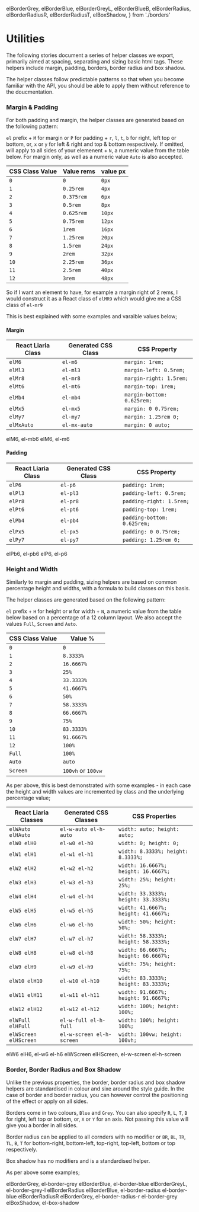   elBorderGrey,
  elBorderBlue,
  elBorderGreyL,
  elBorderBlueB,
  elBorderRadius,
  elBorderRadiusR,
  elBorderRadiusT,
  elBoxShadow,
} from './borders'

<Meta title="Utilities" />

# Utilities

The following stories document a series of helper classes we export, primarily aimed at spacing, separating and sizing basic html tags. These helpers include margin, padding, borders, border radius and box shadow.

The helper classes follow predictable patterns so that when you become familiar with the API, you should be able to apply them without reference to the doucmentation.

### Margin & Padding

For both padding and margin, the helper classes are generated based on the following pattern:

`el` prefix +
`M` for margin or `P` for padding +
`r`, `l`, `t`, `b` for right, left top or bottom, or, `x` or `y` for left & right and top & bottom respectively. If omitted, will apply to all sides of your elemenent +
`N`, a numeric value from the table below. For margin only, as well as a numeric value `Auto` is also accepted.

| CSS Class Value | Value rems | value px |
| --------------- | ---------- | -------- |
| `0`             | `0`        | `0px`    |
| `1`             | `0.25rem`  | `4px`    |
| `2`             | `0.375rem` | `6px`    |
| `3`             | `0.5rem`   | `8px`    |
| `4`             | `0.625rem` | `10px`   |
| `5`             | `0.75rem`  | `12px`   |
| `6`             | `1rem`     | `16px`   |
| `7`             | `1.25rem`  | `20px`   |
| `8`             | `1.5rem`   | `24px`   |
| `9`             | `2rem`     | `32px`   |
| `10`            | `2.25rem`  | `36px`   |
| `11`            | `2.5rem`   | `40px`   |
| `12`            | `3rem`     | `48px`   |

So if I want an element to have, for example a margin right of 2 rems, I would construct it as a React class of `elMR9` which would give me a CSS class of `el-mr9`

This is best explained with some examples and varaible values below;

#### Margin

| React Liaria Class | Generated CSS Class | CSS Property               |
| ------------------ | ------------------- | -------------------------- |
| `elM6`             | `el-m6`             | `margin: 1rem;`            |
| `elMl3`            | `el-ml3`            | `margin-left: 0.5rem;`     |
| `elMr8`            | `el-mr8`            | `margin-right: 1.5rem;`    |
| `elMt6`            | `el-mt6`            | `margin-top: 1rem;`        |
| `elMb4`            | `el-mb4`            | `margin-bottom: 0.625rem;` |
| `elMx5`            | `el-mx5`            | `margin: 0 0.75rem;`       |
| `elMy7`            | `el-my7`            | `margin: 1.25rem 0;`       |
| `elMxAuto`         | `el-mx-auto`        | `margin: 0 auto;`          |

<Canvas>
  <Story name="Margin">
    <GridDemoBlockFeatured className={cx(elMb6)}>elM6, el-mb6</GridDemoBlockFeatured>
    <GridDemoBlockFeatured className={cx(elM6)}>elM6, el-m6</GridDemoBlockFeatured>
  </Story>
</Canvas>

<RenderHtmlMarkup component="Utilities" story="Margin" />

#### Padding

| React Liaria Class | Generated CSS Class | CSS Property                |
| ------------------ | ------------------- | --------------------------- |
| `elP6`             | `el-p6`             | `padding: 1rem;`            |
| `elPl3`            | `el-pl3`            | `padding-left: 0.5rem;`     |
| `elPr8`            | `el-pr8`            | `padding-right: 1.5rem;`    |
| `elPt6`            | `el-pt6`            | `padding-top: 1rem;`        |
| `elPb4`            | `el-pb4`            | `padding-bottom: 0.625rem;` |
| `elPx5`            | `el-px5`            | `padding: 0 0.75rem;`       |
| `elPy7`            | `el-py7`            | `padding: 1.25rem 0;`       |

<Canvas>
  <Story name="Padding">
    <GridDemoBlockFeatured className={cx(elPb6)}>elPb6, el-pb6</GridDemoBlockFeatured>
    <GridDemoBlockFeatured className={cx(elP6)}>elP6, el-p6</GridDemoBlockFeatured>
  </Story>
</Canvas>

<RenderHtmlMarkup component="Utilities" story="Padding" />

### Height and Width

Similarly to margin and padding, sizing helpers are based on common percentage height and widths, with a formula to build classes on this basis.

The helper classes are generated based on the following pattern:

`el` prefix +
`H` for height or `W` for width +
`N`, a numeric value from the table below based on a percentage of a 12 column layout. We also accept the values `Full`, `Screen` and `Auto`.

| CSS Class Value | Value %            |
| --------------- | ------------------ |
| `0`             | `0`                |
| `1`             | `8.3333%`          |
| `2`             | `16.6667%`         |
| `3`             | `25%`              |
| `4`             | `33.3333%`         |
| `5`             | `41.6667%`         |
| `6`             | `50%`              |
| `7`             | `58.3333%`         |
| `8`             | `66.6667%`         |
| `9`             | `75%`              |
| `10`            | `83.3333%`         |
| `11`            | `91.6667%`         |
| `12`            | `100%`             |
| `Full`          | `100%`             |
| `Auto`          | `auto`             |
| `Screen`        | `100vh` or `100vw` |

As per above, this is best demonstrated with some examples - in each case the height and width values are incremented by class and the underlying percentage value;

| React Liaria Classes  | Generated CSS Classes     | CSS Properties                       |
| --------------------- | ------------------------- | ------------------------------------ |
| `elWAuto elHAuto`     | `el-w-auto el-h-auto`     | `width: auto; height: auto;`         |
| `elW0 elH0`           | `el-w0 el-h0`             | `width: 0; height: 0;`               |
| `elW1 elH1`           | `el-w1 el-h1`             | `width: 8.3333%; height: 8.3333%;`   |
| `elW2 elH2`           | `el-w2 el-h2`             | `width: 16.6667%; height: 16.6667%;` |
| `elW3 elH3`           | `el-w3 el-h3`             | `width: 25%; height: 25%;`           |
| `elW4 elH4`           | `el-w4 el-h4`             | `width: 33.3333%; height: 33.3333%;` |
| `elW5 elH5`           | `el-w5 el-h5`             | `width: 41.6667%; height: 41.6667%;` |
| `elW6 elH6`           | `el-w6 el-h6`             | `width: 50%; height: 50%;`           |
| `elW7 elH7`           | `el-w7 el-h7`             | `width: 58.3333%; height: 58.3333%;` |
| `elW8 elH8`           | `el-w8 el-h8`             | `width: 66.6667%; height: 66.6667%;` |
| `elW9 elH9`           | `el-w9 el-h9`             | `width: 75%; height: 75%;`           |
| `elW10 elH10`         | `el-w10 el-h10`           | `width: 83.3333%; height: 83.3333%;` |
| `elW11 elH11`         | `el-w11 el-h11`           | `width: 91.6667%; height: 91.6667%;` |
| `elW12 elH12`         | `el-w12 el-h12`           | `width: 100%; height: 100%;`         |
| `elWFull elHFull`     | `el-w-full el-h-full`     | `width: 100%; height: 100%;`         |
| `elWScreen elHScreen` | `el-w-screen el-h-screen` | `width: 100vw; height: 100vh;`       |

<Canvas>
  <Story name="Height and Width">
    <GridDemoBlockSizing className={cx(elW6, elH6)}>elW6 elH6, el-w6 el-h6</GridDemoBlockSizing>
    <GridDemoBlockSizing className={cx(elWScreen, elHScreen)}>
      elWScreen elHScreen, el-w-screen el-h-screen
    </GridDemoBlockSizing>
  </Story>
</Canvas>

<RenderHtmlMarkup component="Utilities" story="Height and Width" />

### Border, Border Radius and Box Shadow

Unlike the previous properties, the border, border radius and box shadow helpers are standardised in colour and sixe around the style guide. In the case of border and border radius, you can however control the positioning of the effect or apply on all sides.

Borders come in two colours, `Blue` and `Grey`. You can also specify `R`, `L`, `T`, `B` for right, left top or bottom, or, `X` or `Y` for an axis. Not passing this value will give you a border in all sides.

Border radius can be applied to all cornders with no modifier or `BR`, `BL`, `TR`, `TL`, `B`, `T` for bottom-right, bottom-left, top-right, top-left, bottom or top respectively.

Box shadow has no modifiers and is a standardised helper.

As per above some examples;

<Canvas>
  <Story name="Border Border Radius and Box Shadow">
    <GridDemoBorders className={elBorderGrey}>elBorderGrey, el-border-grey</GridDemoBorders>
    <GridDemoBorders className={elBorderBlue}>elBorderBlue, el-border-blue</GridDemoBorders>
    <GridDemoBorders className={elBorderGreyL}>elBorderGreyL, el-border-grey-l</GridDemoBorders>
    <GridDemoBorders className={cx(elBorderRadius, elBorderBlue)}>
      elBorderRadius elBorderBlue, el-border-radius el-border-blue
    </GridDemoBorders>
    <GridDemoBorders className={cx(elBorderRadiusR, elBorderGrey)}>
      elBorderRadiusR elBorderGrey, el-border-radius-r el-border-grey
    </GridDemoBorders>
    <GridDemoBorders className={elBoxShadow}>elBoxShadow, el-box-shadow</GridDemoBorders>
  </Story>
</Canvas>

<RenderHtmlMarkup component="Utilities" story="Border Border Radius and Box Shadow" />
